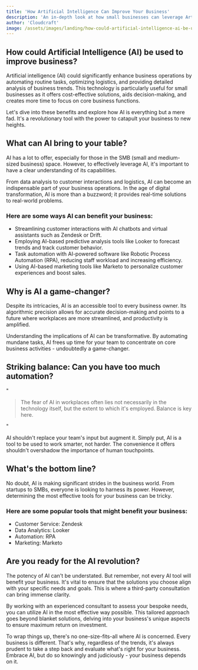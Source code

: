 ```yaml
---
title: 'How Artificial Intelligence Can Improve Your Business'
description: 'An in-depth look at how small businesses can leverage Artificial Intelligence (AI) to enhance their operations and increase productivity.'
author: 'Cloudcraft'
image: /assets/images/landing/how-could-artificial-intelligence-ai-be-used-to-improve-business.jpg
---
```


## How could Artificial Intelligence (AI) be used to improve business?

Artificial intelligence (AI) could significantly enhance business operations by automating routine tasks, optimizing logistics, and providing detailed analysis of business trends. This technology is particularly useful for small businesses as it offers cost-effective solutions, aids decision-making, and creates more time to focus on core business functions.

Let's dive into these benefits and explore how AI is everything but a mere fad. It's a revolutionary tool with the power to catapult your business to new heights.

<ServicesBlurb />

## What can AI bring to your table?

AI has a lot to offer, especially for those in the SMB (small and medium-sized business) space. However, to effectively leverage AI, it's important to have a clear understanding of its capabilities.

From data analysis to customer interactions and logistics, AI can become an indispensable part of your business operations. In the age of digital transformation, AI is more than a buzzword; it provides real-time solutions to real-world problems.

### Here are some ways AI can benefit your business:

 * Streamlining customer interactions with AI chatbots and virtual assistants such as Zendesk or Drift.
 * Employing AI-based predictive analysis tools like Looker to forecast trends and track customer behavior.
 * Task automation with AI-powered software like Robotic Process Automation (RPA), reducing staff workload and increasing efficiency.
 * Using AI-based marketing tools like Marketo to personalize customer experiences and boost sales.

## Why is AI a game-changer?

Despite its intricacies, AI is an accessible tool to every business owner. Its algorithmic precision allows for accurate decision-making and points to a future where workplaces are more streamlined, and productivity is amplified.

Understanding the implications of AI can be transformative. By automating mundane tasks, AI frees up time for your team to concentrate on core business activities - undoubtedly a game-changer.

<GetStartedBlurb />

## Striking balance: Can you have too much automation?

"<blockquote>The fear of AI in workplaces often lies not necessarily in the technology itself, but the extent to which it's employed. Balance is key here.</blockquote>"

AI shouldn't replace your team's input but augment it. Simply put, AI is a tool to be used to work smarter, not harder. The convenience it offers shouldn't overshadow the importance of human touchpoints.

## What's the bottom line?

No doubt, AI is making significant strides in the business world. From startups to SMBs, everyone is looking to harness its power. However, determining the most effective tools for your business can be tricky.

### Here are some popular tools that might benefit your business:

* Customer Service: Zendesk
* Data Analytics: Looker
* Automation: RPA
* Marketing: Marketo

## Are you ready for the AI revolution?

The potency of AI can't be understated. But remember, not every AI tool will benefit your business. It's vital to ensure that the solutions you choose align with your specific needs and goals. This is where a third-party consultation can bring immense clarity.

By working with an experienced consultant to assess your bespoke needs, you can utilize AI in the most effective way possible. This tailored approach goes beyond blanket solutions, delving into your business's unique aspects to ensure maximum return on investment.

To wrap things up, there's no one-size-fits-all where AI is concerned. Every business is different. That's why, regardless of the trends, it's always prudent to take a step back and evaluate what's right for your business. Embrace AI, but do so knowingly and judiciously - your business depends on it.
